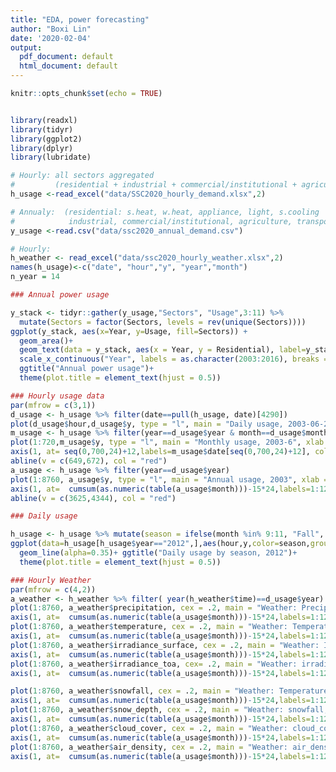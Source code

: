```yaml
---
title: "EDA, power forecasting"
author: "Boxi Lin"
date: '2020-02-04'
output:
  pdf_document: default
  html_document: default
---
```


```r
knitr::opts_chunk$set(echo = TRUE)


library(readxl)
library(tidyr)
library(ggplot2)
library(dplyr) 
library(lubridate)
```

```r
# Hourly: all sectors aggregated 
#         (residential + industrial + commercial/institutional + agriculture + transportation)
h_usage <-read_excel("data/SSC2020_hourly_demand.xlsx",2)

# Annualy:  (residential: s.heat, w.heat, appliance, light, s.cooling
#            industrial, commercial/institutional, agriculture, transportation)
y_usage <-read.csv("data/ssc2020_annual_demand.csv")

# Hourly:
h_weather <- read_excel("data/ssc2020_hourly_weather.xlsx",2)
names(h_usage)<-c("date", "hour","y", "year","month")
n_year = 14
```


```r
### Annual power usage

y_stack <- tidyr::gather(y_usage,"Sectors", "Usage",3:11) %>% 
  mutate(Sectors = factor(Sectors, levels = rev(unique(Sectors))))
ggplot(y_stack, aes(x=Year, y=Usage, fill=Sectors)) + 
  geom_area()+
  geom_text(data = y_stack, aes(x = Year, y = Residential), label=y_stack$Residential,size = 3)+
  scale_x_continuous("Year", labels = as.character(2003:2016), breaks = 2003:2016)+
  ggtitle("Annual power usage")+
  theme(plot.title = element_text(hjust = 0.5))
```

```r
### Hourly usage data
par(mfrow = c(3,1))
d_usage <- h_usage %>% filter(date==pull(h_usage, date)[4290])
plot(d_usage$hour,d_usage$y, type = "l", main = "Daily usage, 2003-06-28", xlab = "hour")
m_usage <- h_usage %>% filter(year==d_usage$year & month==d_usage$month)
plot(1:720,m_usage$y, type = "l", main = "Monthly usage, 2003-6", xlab = "",xaxt="n")
axis(1, at= seq(0,700,24)+12,labels=m_usage$date[seq(0,700,24)+12], col.axis="black", las = 2)
abline(v = c(649,672), col = "red")
a_usage <- h_usage %>% filter(year==d_usage$year)
plot(1:8760, a_usage$y, type = "l", main = "Annual usage, 2003", xlab = "",xaxt="n")
axis(1, at=  cumsum(as.numeric(table(a_usage$month)))-15*24,labels=1:12, col.axis="black", las = 2)
abline(v = c(3625,4344), col = "red")
```

```r
### Daily usage

h_usage <- h_usage %>% mutate(season = ifelse(month %in% 9:11, "Fall", ifelse(month %in% 6:8, "Summer", ifelse(month %in% c(12,1:3),"Winter","Spring"))))
ggplot(data=h_usage[h_usage$year=="2012",],aes(hour,y,color=season,group=date)) + 
  geom_line(alpha=0.35)+ ggtitle("Daily usage by season, 2012")+
  theme(plot.title = element_text(hjust = 0.5))

```


```r

### Hourly Weather 
par(mfrow = c(4,2))
a_weather <- h_weather %>% filter( year(h_weather$time)==d_usage$year)
plot(1:8760, a_weather$precipitation, cex = .2, main = "Weather: Precipitation, 2003", xlab = "",xaxt="n")
axis(1, at=  cumsum(as.numeric(table(a_usage$month)))-15*24,labels=1:12, col.axis="black")
plot(1:8760, a_weather$temperature, cex = .2, main = "Weather: Temperature, 2003", xlab = "",xaxt="n")
axis(1, at=  cumsum(as.numeric(table(a_usage$month)))-15*24,labels=1:12, col.axis="black")
plot(1:8760, a_weather$irradiance_surface, cex = .2, main = "Weather: Irradiance_surface, 2003", xlab = "",xaxt="n")
axis(1, at=  cumsum(as.numeric(table(a_usage$month)))-15*24,labels=1:12, col.axis="black")
plot(1:8760, a_weather$irradiance_toa, cex= .2, main = "Weather: irradiance_toa, 2003", xlab = "",xaxt="n")
axis(1, at=  cumsum(as.numeric(table(a_usage$month)))-15*24,labels=1:12, col.axis="black")

plot(1:8760, a_weather$snowfall, cex = .2, main = "Weather: Temperature, 2003", xlab = "",xaxt="n")
axis(1, at=  cumsum(as.numeric(table(a_usage$month)))-15*24,labels=1:12, col.axis="black")
plot(1:8760, a_weather$snow_depth, cex = .2, main = "Weather: snowfall, 2003", xlab = "",xaxt="n")
axis(1, at=  cumsum(as.numeric(table(a_usage$month)))-15*24,labels=1:12, col.axis="black")
plot(1:8760, a_weather$cloud_cover, cex = .2, main = "Weather: cloud_cover, 2003", xlab = "",xaxt="n")
axis(1, at=  cumsum(as.numeric(table(a_usage$month)))-15*24,labels=1:12, col.axis="black")
plot(1:8760, a_weather$air_density, cex = .2, main = "Weather: air_density, 2003", xlab = "",xaxt="n")
axis(1, at=  cumsum(as.numeric(table(a_usage$month)))-15*24,labels=1:12, col.axis="black")
```
